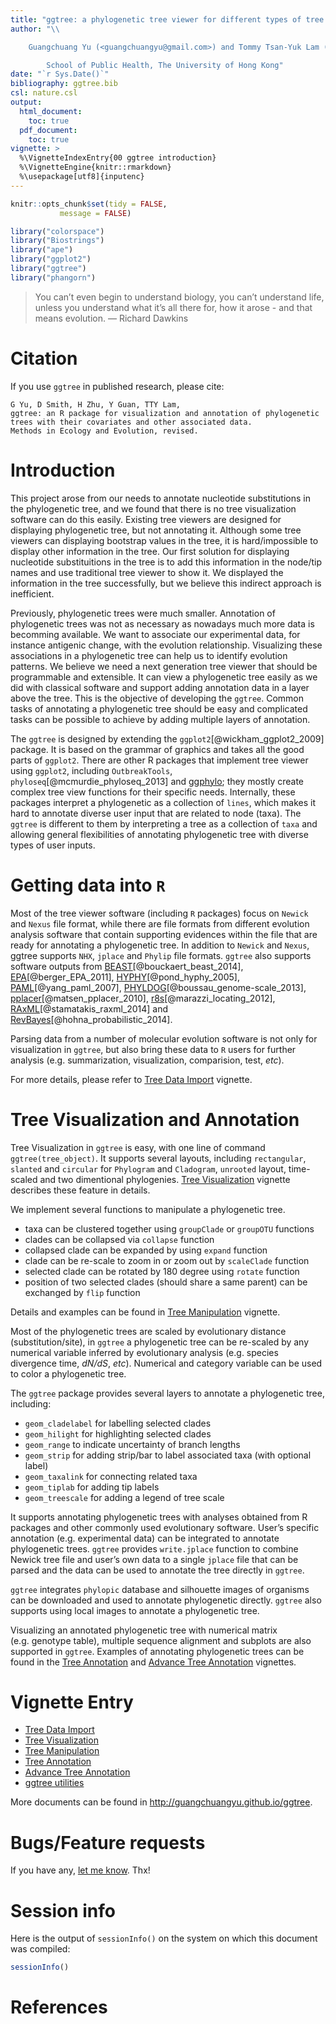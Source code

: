 ```yaml
---
title: "ggtree: a phylogenetic tree viewer for different types of tree annotations"
author: "\\

	Guangchuang Yu (<guangchuangyu@gmail.com>) and Tommy Tsan-Yuk Lam (<ttylam@hku.hk>)\\

        School of Public Health, The University of Hong Kong"
date: "`r Sys.Date()`"
bibliography: ggtree.bib
csl: nature.csl
output: 
  html_document:
    toc: true
  pdf_document:
    toc: true
vignette: >
  %\VignetteIndexEntry{00 ggtree introduction}
  %\VignetteEngine{knitr::rmarkdown}
  %\usepackage[utf8]{inputenc}
---
```


```r
knitr::opts_chunk$set(tidy = FALSE,
		   message = FALSE)
```


```r
library("colorspace")
library("Biostrings")
library("ape")
library("ggplot2")
library("ggtree")
library("phangorn")
```



> You can't even begin to understand biology, you can't understand life, unless you understand what it's all there for, how it arose - and that means evolution.
> --- Richard Dawkins


# Citation
If you use `ggtree` in published research, please cite:

```
G Yu, D Smith, H Zhu, Y Guan, TTY Lam,
ggtree: an R package for visualization and annotation of phylogenetic trees with their covariates and other associated data.
Methods in Ecology and Evolution, revised.
```

# Introduction

This project arose from our needs to annotate nucleotide substitutions in the phylogenetic tree, and we found that there is no tree visualization software can do this easily. Existing tree viewers are designed for displaying phylogenetic tree, but not annotating it. Although some tree viewers can displaying bootstrap values in the tree, it is hard/impossible to display other information in the tree. Our first solution for displaying nucleotide substituitions in the tree is to add this information in the node/tip names and use traditional tree viewer to show it. We displayed the information in the tree successfully, but we believe this indirect approach is inefficient.

Previously, phylogenetic trees were much smaller. Annotation of phylogenetic trees was not as necessary as nowadays much more data is becomming available. We want to associate our experimental data, for instance antigenic change, with the evolution relationship. Visualizing these associations in a phylogenetic tree can help us to identify evolution patterns. We believe we need a next generation tree viewer that should be programmable and extensible. It can view a phylogenetic tree easily as we did with classical software and support adding annotation data in a layer above the tree. This is the objective of developing the `ggtree`. Common tasks of annotating a phylogenetic tree should be easy and complicated tasks can be possible to achieve by adding multiple layers of annotation.

The `ggtree` is designed by extending the `ggplot2`[@wickham_ggplot2_2009] package. It is based on the grammar of graphics and takes all the good parts of `ggplot2`. There are other R packages that implement tree viewer using `ggplot2`, including `OutbreakTools`, `phyloseq`[@mcmurdie_phyloseq_2013] and [ggphylo](https://github.com/gjuggler/ggphylo); they mostly create complex tree view functions for their specific needs. Internally, these packages interpret a phylogenetic as a collection of `lines`, which makes it hard to annotate diverse user input that are related to node (taxa). The `ggtree` is different to them by interpreting a tree as a collection of `taxa` and allowing general flexibilities of annotating phylogenetic tree with diverse types of user inputs. 


# Getting data into `R`

Most of the tree viewer software (including `R` packages) focus on `Newick` and `Nexus` file format, while there are file formats from different evolution analysis software that contain supporting evidences within the file that are ready for annotating a phylogenetic tree. In addition to `Newick` and `Nexus`, ggtree supports `NHX`, `jplace` and `Phylip` file formats. `ggtree` also supports software outputs from [BEAST](http://beast2.org/)[@bouckaert_beast_2014], [EPA](http://sco.h-its.org/exelixis/web/software/epa/index.html)[@berger_EPA_2011], [HYPHY](http://hyphy.org/w/index.php/Main_Page)[@pond_hyphy_2005], [PAML](http://abacus.gene.ucl.ac.uk/software/paml.html)[@yang_paml_2007], [PHYLDOG](http://pbil.univ-lyon1.fr/software/phyldog/)[@boussau_genome-scale_2013], [pplacer](http://matsen.fhcrc.org/pplacer/)[@matsen_pplacer_2010], [r8s](http://loco.biosci.arizona.edu/r8s/)[@marazzi_locating_2012], [RAxML](http://sco.h-its.org/exelixis/web/software/raxml/)[@stamatakis_raxml_2014] and [RevBayes](http://revbayes.github.io/intro.html)[@hohna_probabilistic_2014].

Parsing data from a number of molecular evolution software is not only for visualization in `ggtree`, but also bring these data to `R` users for further analysis (e.g. summarization, visualization, comparision, test, _etc_).

For more details, please refer to [Tree Data Import](treeImport.html) vignette.

# Tree Visualization and Annotation

Tree Visualization in `ggtree` is easy, with one line of command `ggtree(tree_object)`. It supports several layouts, including `rectangular`, `slanted` and `circular` for `Phylogram` and `Cladogram`, `unrooted` layout, time-scaled and two dimentional phylogenies. [Tree Visualization](treeVisualization.html) vignette describes these feature in details.

We implement several functions to manipulate a phylogenetic tree.

+ taxa can be clustered together using `groupClade` or `groupOTU` functions
+ clades can be collapsed via `collapse` function
+ collapsed clade can be expanded by using `expand` function
+ clade can be re-scale to zoom in or zoom out by `scaleClade` function
+ selected clade can be rotated by 180 degree using `rotate` function
+ position of two selected clades (should share a same parent) can be exchanged by `flip` function

Details and examples can be found in [Tree Manipulation](treeManipulation.html) vignette.


Most of the phylogenetic trees are scaled by evolutionary distance (substitution/site), in `ggtree` a phylogenetic tree can be re-scaled by any numerical variable inferred by evolutionary analysis (e.g. species divergence time, *dN/dS*, _etc_). Numerical and category variable can be used to color a phylogenetic tree.

The `ggtree` package provides several layers to annotate a phylogenetic tree, including:

+ `geom_cladelabel` for labelling selected clades
+ `geom_hilight` for highlighting selected clades 
+ `geom_range` to indicate uncertainty of branch lengths
+ `geom_strip` for adding strip/bar to label associated taxa (with optional label)
+ `geom_taxalink` for connecting related taxa
+ `geom_tiplab` for adding tip labels
+ `geom_treescale` for adding a legend of tree scale


It supports annotating phylogenetic trees with analyses obtained from R packages and other commonly used evolutionary software. User's specific annotation (e.g. experimental data) can be integrated to annotate phylogenetic trees. `ggtree` provides `write.jplace` function to combine Newick tree file and user's own data to a single `jplace` file that can be parsed and the data can be used to annotate the tree directly in `ggtree`.

`ggtree` integrates `phylopic` database and silhouette images of organisms can be downloaded and used to annotate phylogenetic directly. `ggtree` also supports using local images to annotate a phylogenetic tree.

Visualizing an annotated phylogenetic tree with numerical matrix (e.g. genotype table), multiple sequence alignment and subplots are also supported in `ggtree`. Examples of annotating phylogenetic trees can be found in the [Tree Annotation](treeAnnotation.html) and [Advance Tree Annotation](advanceTreeAnnotation.html) vignettes.


# Vignette Entry

+ [Tree Data Import](treeImport.html)
+ [Tree Visualization](treeVisualization.html)
+ [Tree Manipulation](treeManipulation.html)
+ [Tree Annotation](treeAnnotation.html)
+ [Advance Tree Annotation](advanceTreeAnnotation.html)
+ [ggtree utilities](ggtreeUtilities.html)


More documents can be found in <http://guangchuangyu.github.io/ggtree>.

# Bugs/Feature requests

If you have any, [let me know](https://github.com/GuangchuangYu/ggtree/issues). Thx!

# Session info

Here is the output of `sessionInfo()` on the system on which this document was compiled:
```r
sessionInfo()
```


# References
